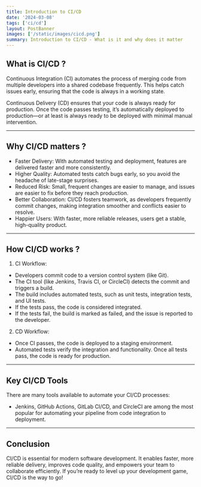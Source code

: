 ```yaml
---
title: Introduction to CI/CD
date: '2024-03-08'
tags: ['ci/cd']
layout: PostBanner
images: ['/static/images/cicd.png']
summary: Introduction to CI/CD - What is it and why does it matter
---
```


## What is CI/CD ?

Continuous Integration (CI) automates the process of merging code from multiple developers into a shared codebase frequently. This helps catch issues early, ensuring that the code is always in a working state.

Continuous Delivery (CD) ensures that your code is always ready for production. Once the code passes testing, it’s automatically deployed to production—or at least is always ready to be deployed with minimal manual intervention.

---

## Why CI/CD matters ?

- Faster Delivery: With automated testing and deployment, features are delivered faster and more consistently.
- Higher Quality: Automated tests catch bugs early, so you avoid the headache of late-stage surprises.
- Reduced Risk: Small, frequent changes are easier to manage, and issues are easier to fix before they reach production.
- Better Collaboration: CI/CD fosters teamwork, as developers frequently commit changes, making integration smoother and conflicts easier to resolve.
- Happier Users: With faster, more reliable releases, users get a stable, high-quality product.

---

## How CI/CD works ?

1. CI Workflow:

- Developers commit code to a version control system (like Git).
- The CI tool (like Jenkins, Travis CI, or CircleCI) detects the commit and triggers a build.
- The build includes automated tests, such as unit tests, integration tests, and UI tests.
- If the tests pass, the code is considered integrated.
- If the tests fail, the build is marked as failed, and the issue is reported to the developer.

2. CD Workflow:

- Once CI passes, the code is deployed to a staging environment.
- Automated tests verify the integration and functionality. Once all tests pass, the code is ready for production.

---

## Key CI/CD Tools

There are many tools available to automate your CI/CD processes:

- Jenkins, GitHub Actions, GitLab CI/CD, and CircleCI are among the most popular for automating your pipeline from code integration to deployment.

---

## Conclusion

CI/CD is essential for modern software development. It enables faster, more reliable delivery, improves code quality, and empowers your team to collaborate efficiently. If you’re ready to level up your development game, CI/CD is the way to go!
